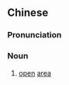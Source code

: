 ==Chinese==
{{zh-forms}}

===Pronunciation===
{{zh-pron
|m=chǎngdì
|c=cong2 dei6
|cat=n
}}

===Noun===
{{zh-noun}}

# [[open]] [[area]]